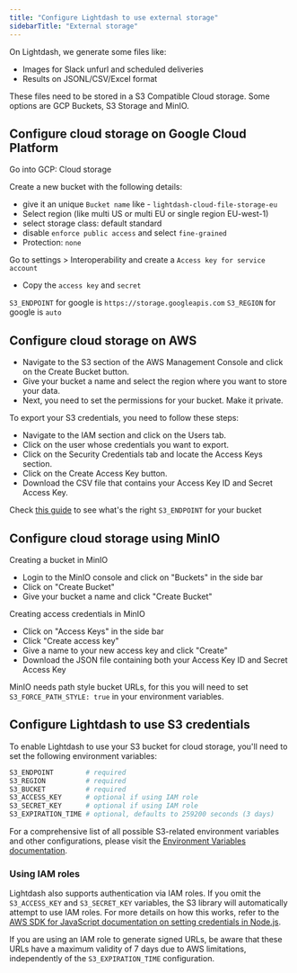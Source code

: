 ```yaml
---
title: "Configure Lightdash to use external storage"
sidebarTitle: "External storage"
---
```


On Lightdash, we generate some files like:

- Images for Slack unfurl and scheduled deliveries
- Results on JSONL/CSV/Excel format

These files need to be stored in a S3 Compatible Cloud storage. Some options are GCP Buckets, S3 Storage and MinIO.

## Configure cloud storage on Google Cloud Platform

Go into GCP: Cloud storage

Create a new bucket with the following details:

- give it an unique `Bucket name` like - `lightdash-cloud-file-storage-eu`
- Select region (like multi US or multi EU or single region EU-west-1)
- select storage class: default standard
- disable `enforce public access` and select `fine-grained`
- Protection: `none`

Go to settings \> Interoperability and create a `Access key for service account`

- Copy the `access key` and `secret`

`S3_ENDPOINT` for google is `https://storage.googleapis.com` `S3_REGION` for google is `auto`

## Configure cloud storage on AWS

- Navigate to the S3 section of the AWS Management Console and click on the Create Bucket button.
- Give your bucket a name and select the region where you want to store your data.
- Next, you need to set the permissions for your bucket. Make it private.

To export your S3 credentials, you need to follow these steps:

- Navigate to the IAM section and click on the Users tab.
- Click on the user whose credentials you want to export.
- Click on the Security Credentials tab and locate the Access Keys section.
- Click on the Create Access Key button.
- Download the CSV file that contains your Access Key ID and Secret Access Key.

Check [this guide](https://docs.aws.amazon.com/general/latest/gr/s3.html) to see what's the right `S3_ENDPOINT` for your bucket

## Configure cloud storage using MinIO

Creating a bucket in MinIO

- Login to the MinIO console and click on "Buckets" in the side bar
- Click on "Create Bucket"
- Give your bucket a name and click "Create Bucket"

Creating access credentials in MinIO

- Click on "Access Keys" in the side bar
- Click "Create access key"
- Give a name to your new access key and click "Create"
- Download the JSON file containing both your Access Key ID and Secret Access Key

MinIO needs path style bucket URLs, for this you will need to set `S3_FORCE_PATH_STYLE: true` in your environment variables.

## Configure Lightdash to use S3 credentials

To enable Lightdash to use your S3 bucket for cloud storage, you'll need to set the following environment variables:

```bash
S3_ENDPOINT        # required
S3_REGION          # required
S3_BUCKET          # required
S3_ACCESS_KEY      # optional if using IAM role
S3_SECRET_KEY      # optional if using IAM role
S3_EXPIRATION_TIME # optional, defaults to 259200 seconds (3 days)
```

For a comprehensive list of all possible S3-related environment variables and other configurations, please visit the [Environment Variables documentation](https://docs.lightdash.com/self-host/customize-deployment/environment-variables#s3).

### Using IAM roles

Lightdash also supports authentication via IAM roles. If you omit the `S3_ACCESS_KEY` and `S3_SECRET_KEY` variables, the S3 library will automatically attempt to use IAM roles. For more details on how this works, refer to the [AWS SDK for JavaScript documentation on setting credentials in Node.js](https://docs.aws.amazon.com/sdk-for-javascript/v2/developer-guide/setting-credentials-node.html).

If you are using an IAM role to generate signed URLs, be aware that these URLs have a maximum validity of 7 days due to AWS limitations, independently of the `S3_EXPIRATION_TIME` configuration.
